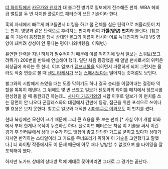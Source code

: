 [[더 화이팅]]에서 [[카모가와 겐지]]가 대 볼그전 병기로 일보에게 전수해준 펀치. WBA 헤비급 밸트를 두 번 차지한 플로이드 패터슨이 쓰던 기술이라 한다.

훅의 자세에서 빠르게 파고들면서 더킹을 하고 몸 전체를 실은 탄력으로 쳐올리듯이 치는 펀치. 영양과 같은 탄력으로 후려치는 펀치라 하여 '''가젤(영양) 펀치'''라 불린다. (참고로 이 기술이 등장했을 당시 상대인 볼그의 이름이 러시아 어로 늑대인지라 늑대 VS 영양이 돼버려 상성이 안 좋다는 평이 나와버렸음. 이뭐병.)

유연한 탄력을 지닌 하체가 필수적이기 때문에 이를 익히기에 앞서 일보는 스쿼트(쪼그려뛰기) 200번을 반복해 연습해야 했다. 일단 처음 등장했을 때 일발 펀치로서의 위력은 최상급에 속하는 듯 한데, 이후 일보가 [[뎀프시롤]]을 익히면서 파묻히게 되어 그런지는 몰라도 작중 연출로 볼 때 [[센도 타케시]]가 쓰는 [[스매시]]보다는 떨어지는 것처럼도 보인다.

볼그와의 시합에서 쓰였을 때는 도중 막히기도 하나 결국 승리를 이끌어내는 결정타 역할을 톡톡히 해낸다. 그 뒤에도 몇 번 쓰였고 일보가 센도와의 타이틀 매치에서 뎀프시롤 완성형을 쓸 때 동원되긴 하는데... [[사나다 가즈키]]와의 시합 이후로 일보가 이 펀치를 쓰는 장면이 안 나오다 곤잘레스와의 대결에서 간만에 등장, 접근을 위한 포석으로 쓰이나 별 효용은 보지 못한다. 참고로 일보와 대적한 [[시마부쿠로 이와오]]도 이 펀치를 썼다.

현대 복싱에선 모션이 크기 때문에 그리 큰 효용을 못 보는 펀치.[* 사실 이미 개발 비화에서 부터 한계나 목적이 뚜렷하긴 하다. 플로이드 패터슨은 처음 이 기술을 써서 이긴 경기 후 인터뷰에서 상대 선수가 하도 맷집이 좋고 단단한 가드로 굳히고 있다가 상대가 지치면 반격하는 스타일이라 그 가드를 무너뜨리기 위하여 이 기술을 고안했다고 말했다.] 더 화이팅 작중에서도 이 문제 때문에 아무 때나 남발할 수 없었으며 쓸 타이밍을 잘 포착해야 했다.

하지만 노가드 상태의 상대방 턱에 제대로 꽂아버리면 그대로 그 경기는 끝난다.
